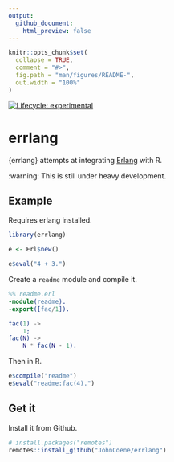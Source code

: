 ```yaml
---
output: 
  github_document:
    html_preview: false
---
```


<!-- README.md is generated from README.Rmd. Please edit that file -->

```r
knitr::opts_chunk$set(
  collapse = TRUE,
  comment = "#>",
  fig.path = "man/figures/README-",
  out.width = "100%"
)
```

<!-- badges: start -->
[![Lifecycle: experimental](https://img.shields.io/badge/lifecycle-experimental-orange.svg)](https://www.tidyverse.org/lifecycle/#experimental)
<!-- badges: end -->

# errlang

{errlang} attempts at integrating [Erlang](https://www.erlang.org/) with R.

:warning: This is still under heavy development.

## Example

Requires erlang installed.

```r
library(errlang)

e <- Erl$new()

e$eval("4 + 3.")
```

Create a `readme` module and compile it.

```erlang
%% readme.erl
-module(readme).
-export([fac/1]).

fac(1) ->
    1;
fac(N) ->
    N * fac(N - 1).
```

Then in R.

```r
e$compile("readme")
e$eval("readme:fac(4).")
```

## Get it

Install it from Github.

``` r
# install.packages("remotes")
remotes::install_github("JohnCoene/errlang")
```
